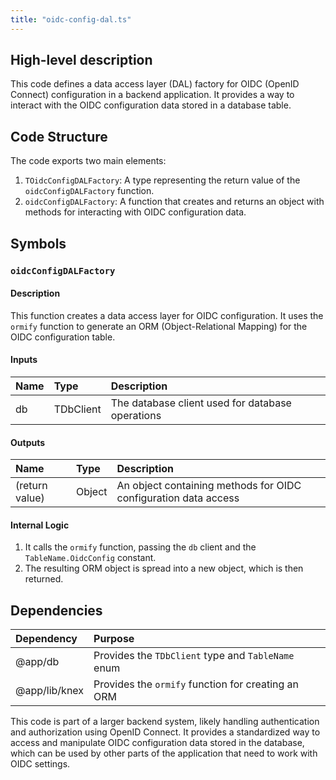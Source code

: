```yaml
---
title: "oidc-config-dal.ts"
---
```


## High-level description
This code defines a data access layer (DAL) factory for OIDC (OpenID Connect) configuration in a backend application. It provides a way to interact with the OIDC configuration data stored in a database table.

## Code Structure
The code exports two main elements:
1. `TOidcConfigDALFactory`: A type representing the return value of the `oidcConfigDALFactory` function.
2. `oidcConfigDALFactory`: A function that creates and returns an object with methods for interacting with OIDC configuration data.

## Symbols

### `oidcConfigDALFactory`
#### Description
This function creates a data access layer for OIDC configuration. It uses the `ormify` function to generate an ORM (Object-Relational Mapping) for the OIDC configuration table.

#### Inputs
| Name | Type | Description |
|:-----|:-----|:------------|
| db | TDbClient | The database client used for database operations |

#### Outputs
| Name | Type | Description |
|:-----|:-----|:------------|
| (return value) | Object | An object containing methods for OIDC configuration data access |

#### Internal Logic
1. It calls the `ormify` function, passing the `db` client and the `TableName.OidcConfig` constant.
2. The resulting ORM object is spread into a new object, which is then returned.

## Dependencies
| Dependency | Purpose |
|:-----------|:--------|
| @app/db | Provides the `TDbClient` type and `TableName` enum |
| @app/lib/knex | Provides the `ormify` function for creating an ORM |

This code is part of a larger backend system, likely handling authentication and authorization using OpenID Connect. It provides a standardized way to access and manipulate OIDC configuration data stored in the database, which can be used by other parts of the application that need to work with OIDC settings.